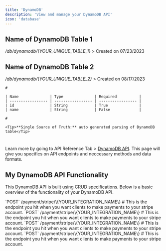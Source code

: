 ```yaml
---
title: 'DynamoDB'
description: 'View and manage your DynamoDB API'
icon: 'database'
---
```


## Name of DynamoDB Table 1
_/db/dynamodb/\{YOUR_UNIQUE_TABLE_1\}_
<AccordionGroup>
  <Accordion title="View Details">
    > Created on 07/23/2023
  </Accordion>
</AccordionGroup>

## Name of DynamoDB Table 2
_/db/dynamodb/\{YOUR_UNIQUE_TABLE_2\}_
<AccordionGroup>
  <Accordion title="View Details">
    > Created on 08/17/2023

    #

    | Name              | Type              | Required          |
    | ----------------- | ----------------- | ----------------- |
    | id                | String            | True              |
    | name              | String            | False             |

    #

    <Tip>**Single Source of Truth:** auto generated parsing of DynamoDB table</Tip>
  </Accordion>
</AccordionGroup>

#

Learn more by going to API Reference Tab > [DynamoDB API](/api-reference/endpoint/dynamodb-create). This page will give you specifics on API endpoints and neccessary methods and data formats.

## My DynamoDB API Functionality

This DynamoDB API is built using [CRUD specifications](https://www.codecademy.com/article/what-is-crud). Below is a basic overview of the functionality of your DynamoDB API.

<AccordionGroup>
  <Accordion title="Create data for my table">
    `POST` /payment/stripe/\{YOUR_INTEGRATION_NAME\}
    #
    This is the endpoint you hit when you want clients to make payments to your stripe account.
  </Accordion>
  <Accordion title="Read / Query data from my table">
    `POST` /payment/stripe/\{YOUR_INTEGRATION_NAME\}
    #
    This is the endpoint you hit when you want clients to make payments to your stripe account.
  </Accordion>
  <Accordion title="Update data in my table">
    `POST` /payment/stripe/\{YOUR_INTEGRATION_NAME\}
    #
    This is the endpoint you hit when you want clients to make payments to your stripe account.
  </Accordion>
  <Accordion title="Delete data from my table">
    `POST` /payment/stripe/\{YOUR_INTEGRATION_NAME\}
    #
    This is the endpoint you hit when you want clients to make payments to your stripe account.
  </Accordion>
</AccordionGroup>

